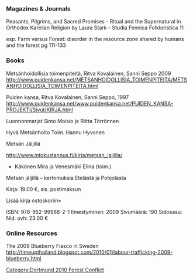 {{dortmund forest conflict header}}
===Magazines & Journals===

Peasants, Pilgrims, and Sacred Promises - Ritual and the Supernatural in Orthodox Karelian Religion by Laura Stark - Studia Fennica Folkloristica 11

esp. Farm versus Forest: disorder in the resource zone shared by humans and the forest pg 111-133


===Books===

Metsänhoidollisia toimenpiteitä, Ritva Kovalainen, Sanni Seppo 2009
http://www.puidenkansa.net/METSANHOIDOLLISIA_TOIMENPITEITA/METSANHOIDOLLISIA_TOIMENPITEITA.html

Puiden kansa, Ritva Kovalainen, Sanni Seppo, 1997
http://www.puidenkansa.net/www.puidenkansa.net/PUIDEN_KANSA-PROJEKTI/Sivut/KIRJA.html

Luonnonmarjat Simo Moisio ja Riitta Törrönnen

Hyvä Metsänhoito Toim. Hannu Hyvonen

Metsän Jäljillä

http://www.intokustannus.fi/kirja/metsan_jaljilla/

*Käkönen Mira ja Venesmäki Elina (toim.)
Metsän jäljillä – kertomuksia Etelästä ja Pohjolasta

Kirja: 19.00 €, sis. postimaksun

Lisää kirja ostoskoriin»

ISBN: 978-952-99988-2-1
Ilmestyminen: 2009
Sivumäärä: 190
Sidosasu: Nid.
ovh: 23.00 €

===Online Resources===

The 2009 Blueberry Fiasco in Sweden
http://timeupthailand.blogspot.com/2010/01/labour-trafficking-2009-blueberry.html

[[Category:Dortmund 2010 Forest Conflict]]
